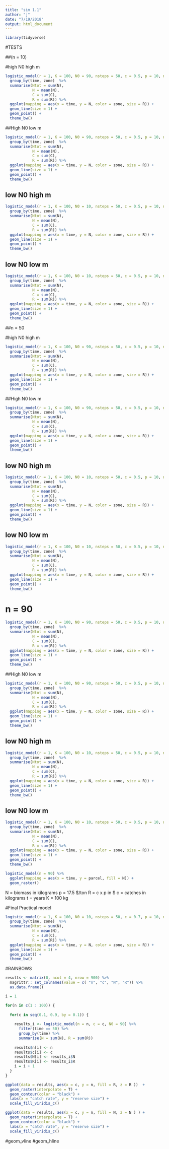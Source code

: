 ```yaml
---
title: "sim 1.1"
author: "j"
date: "7/19/2018"
output: html_document
---
```


```r
library(tidyverse)

```




#TESTS

##(n = 10)

#high N0 high m


```r
logistic_model(r = 1, K = 100, N0 = 90, nsteps = 50, c = 0.5, p = 10, n = 10, m = 0.5) %>% 
  group_by(time, zone)  %>% 
  summarise(Ntot = sum(N),
            N = mean(N),
            C = sum(C),
            R = sum(R)) %>% 
  ggplot(mapping = aes(x = time, y = N, color = zone, size = R)) +
  geom_line(size = 1) +
  geom_point() +
  theme_bw()
```


##High N0 low m


```r
logistic_model(r = 1, K = 100, N0 = 90, nsteps = 50, c = 0.5, p = 10, n = 10, m = 0.03) %>% 
  group_by(time, zone)  %>% 
  summarise(Ntot = sum(N),
            N = mean(N),
            C = sum(C),
            R = sum(R)) %>% 
  ggplot(mapping = aes(x = time, y = N, color = zone, size = R)) +
  geom_line(size = 1) +
  geom_point() +
  theme_bw()
```

## low N0 high m

```r
logistic_model(r = 1, K = 100, N0 = 10, nsteps = 50, c = 0.5, p = 10, n = 10, m = 0.5) %>% 
  group_by(time, zone)  %>% 
  summarise(Ntot = sum(N),
            N = mean(N),
            C = sum(C),
            R = sum(R)) %>% 
  ggplot(mapping = aes(x = time, y = N, color = zone, size = R)) +
  geom_line(size = 1) +
  geom_point() +
  theme_bw()
```




## low N0 low m

```r
logistic_model(r = 1, K = 100, N0 = 10, nsteps = 50, c = 0.5, p = 10, n = 10, m = 0.03) %>% 
  group_by(time, zone)  %>% 
  summarise(Ntot = sum(N),
            N = mean(N),
            C = sum(C),
            R = sum(R)) %>% 
  ggplot(mapping = aes(x = time, y = N, color = zone, size = R)) +
  geom_line(size = 1) +
  geom_point() +
  theme_bw()
```


##n = 50 

#high N0 high m


```r
logistic_model(r = 1, K = 100, N0 = 90, nsteps = 50, c = 0.5, p = 10, n = 50, m = 0.5) %>% 
  group_by(time, zone)  %>% 
  summarise(Ntot = sum(N),
            N = mean(N),
            C = sum(C),
            R = sum(R)) %>% 
  ggplot(mapping = aes(x = time, y = N, color = zone, size = R)) +
  geom_line(size = 1) +
  geom_point() +
  theme_bw()
```


##High N0 low m


```r
logistic_model(r = 1, K = 100, N0 = 90, nsteps = 50, c = 0.5, p = 10, n = 50, m = 0.03) %>% 
  group_by(time, zone)  %>% 
  summarise(Ntot = sum(N),
            N = mean(N),
            C = sum(C),
            R = sum(R)) %>% 
  ggplot(mapping = aes(x = time, y = N, color = zone, size = R)) +
  geom_line(size = 1) +
  geom_point() +
  theme_bw()
```

## low N0 high m

```r
logistic_model(r = 1, K = 100, N0 = 10, nsteps = 50, c = 0.5, p = 10, n = 50, m = 0.5) %>% 
  group_by(time, zone)  %>% 
  summarise(Ntot = sum(N),
            N = mean(N),
            C = sum(C),
            R = sum(R)) %>% 
  ggplot(mapping = aes(x = time, y = N, color = zone, size = R)) +
  geom_line(size = 1) +
  geom_point() +
  theme_bw()
```




## low N0 low m

```r
logistic_model(r = 1, K = 100, N0 = 10, nsteps = 50, c = 0.5, p = 10, n = 50, m = 0.03) %>% 
  group_by(time, zone)  %>% 
  summarise(Ntot = sum(N),
            N = mean(N),
            C = sum(C),
            R = sum(R)) %>% 
  ggplot(mapping = aes(x = time, y = N, color = zone, size = R)) +
  geom_line(size = 1) +
  geom_point() +
  theme_bw()
```

# n = 90

```r
logistic_model(r = 1, K = 100, N0 = 90, nsteps = 50, c = 0.5, p = 10, n = 50, m = 0.5) %>% 
  group_by(time, zone)  %>% 
  summarise(Ntot = sum(N),
            N = mean(N),
            C = sum(C),
            R = sum(R)) %>% 
  ggplot(mapping = aes(x = time, y = N, color = zone, size = R)) +
  geom_line(size = 1) +
  geom_point() +
  theme_bw()
```


##High N0 low m


```r
logistic_model(r = 1, K = 100, N0 = 90, nsteps = 50, c = 0.5, p = 10, n = 90, m = 0.03) %>% 
  group_by(time, zone)  %>% 
  summarise(Ntot = sum(N),
            N = mean(N),
            C = sum(C),
            R = sum(R)) %>% 
  ggplot(mapping = aes(x = time, y = N, color = zone, size = R)) +
  geom_line(size = 1) +
  geom_point() +
  theme_bw()
```

## low N0 high m

```r
logistic_model(r = 1, K = 100, N0 = 10, nsteps = 50, c = 0.5, p = 10, n = 90, m = 0.5) %>% 
  group_by(time, zone)  %>% 
  summarise(Ntot = sum(N),
            N = mean(N),
            C = sum(C),
            R = sum(R)) %>% 
  ggplot(mapping = aes(x = time, y = N, color = zone, size = R)) +
  geom_line(size = 1) +
  geom_point() +
  theme_bw()
```




## low N0 low m

```r
logistic_model(r = 1, K = 100, N0 = 10, nsteps = 50, c = 0.5, p = 10, n = 90, m = 0.03) %>% 
  group_by(time, zone)  %>% 
  summarise(Ntot = sum(N),
            N = mean(N),
            C = sum(C),
            R = sum(R)) %>% 
  ggplot(mapping = aes(x = time, y = N, color = zone, size = R)) +
  geom_line(size = 1) +
  geom_point() +
  theme_bw()
```






```r
logistic_model(n = 90) %>% 
  ggplot(mapping = aes(x = time, y = parcel, fill = N)) +
  geom_raster()
```




N = biomass in kilograms
p = 17.5 $/ton
R = c x p in $
c = catches in kilograms
t = years
K = 100 kg



#Final Practical model

```r
logistic_model(r = 1, K = 100, N0 = 10, nsteps = 50, c = 0.7, p = 10, n = 90, m = 0.2) %>% 
  group_by(time, zone)  %>% 
  summarise(Ntot = sum(N),
            N = mean(N),
            C = sum(C),
            R = sum(R)) %>% 
  ggplot(mapping = aes(x = time, y = N, color = zone, size = R)) +
  geom_line(size = 1) +
  geom_point() +
  theme_bw()
```







#RAINBOWS





```r

results <- matrix(0, ncol = 4, nrow = 900) %>% 
  magrittr:: set_colnames(value = c( "n", "c", "N", "R")) %>% 
  as.data.frame()

i = 1

for(n in c(1 : 100)) {
  
  for(c in seq(0.1, 0.9, by = 0.1)) {
    
    results_i <- logistic_model(n = n, c = c, N0 = 90) %>% 
      filter(time == 50) %>% 
      group_by(time) %>% 
      summarise(N = sum(N), R = sum(R))
    
    results$n[i] <- n
    results$c[i] <- c
    results$N[i] <- results_i$N
    results$R[i] <- results_i$R
    i = i + 1
  }
}
```


```r
ggplot(data = results, aes(x = c, y = n, fill = R, z = R ))  +
  geom_raster(interpolate = T) + 
  geom_contour(color = "black") +
  labs(x = "catch rate", y = "reserve size") +
  scale_fill_viridis_c()
```


```r
ggplot(data = results, aes(x = c, y = n, fill = N, z = N ) ) +
  geom_raster(interpolate = T) + 
  geom_contour(color = "black") +
  labs(x = "catch rate", y = "reserve size") +
  scale_fill_viridis_c()
```

#geom_vline
#geom_hline
